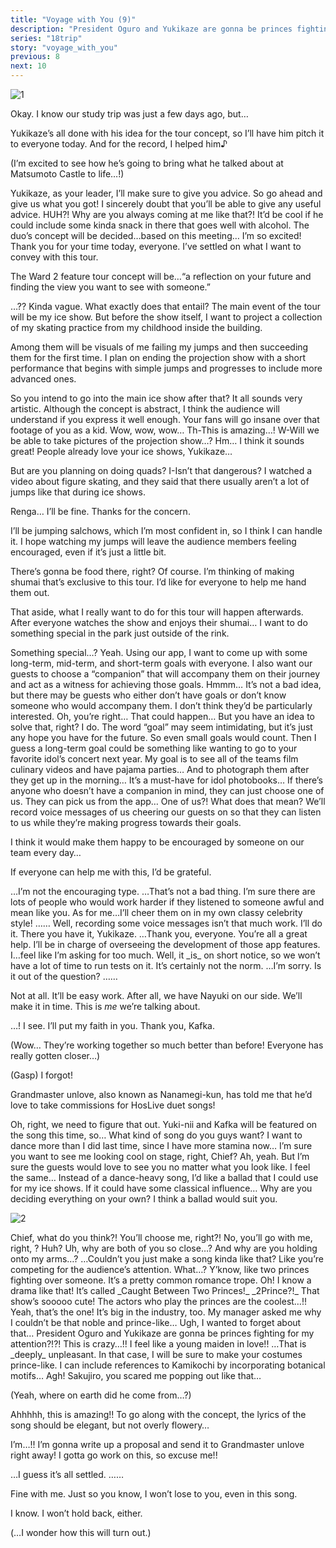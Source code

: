 ```yaml
---
title: "Voyage with You (9)"
description: "President Oguro and Yukikaze are gonna be princes fighting for my attention?!?! This is crazy…!! I feel like a young maiden in love!!"
series: "18trip"
story: "voyage_with_you"
previous: 8
next: 10
---
```



<Divider loc="HAMA Tours - Boardroom" />

![1](1.jpg)

<Bubble character="Kafka">
Okay. I know our study trip was just a few days ago, but…

Yukikaze’s all done with his idea for the tour concept, so I’ll have him pitch it to everyone today. And for the record, I helped him♪
</Bubble>

<Bubble mc>
<p class="t">(I’m excited to see how he’s going to bring what he talked about at Matsumoto Castle to life…!)</p>
</Bubble>

<Bubble character="Renga">
Yukikaze, as your leader, I’ll make sure to give you advice. So go ahead and give us what you got!
</Bubble>

<Bubble character="Liguang">
I sincerely doubt that you’ll be able to give any useful advice.
</Bubble>

<Bubble character="Renga">
HUH?! Why are you always coming at me like that?!
</Bubble>

<Bubble character="Ten">
It’d be cool if he could include some kinda snack in there that goes well with alcohol.
</Bubble>

<Bubble character="Yachiyo">
The duo’s concept will be decided…based on this meeting… I’m so excited!
</Bubble>

<Bubble character="Yukikaze">
Thank you for your time today, everyone. I’ve settled on what I want to convey with this tour.

The Ward 2 feature tour concept will be…“a reflection on your future and finding the view you want to see with someone.”
</Bubble>

<Bubble character="Renga">
…??
</Bubble>

<Bubble character="Ten">
Kinda vague.
</Bubble>

<Bubble character="Liguang">
What exactly does that entail?
</Bubble>

<Bubble character="Yukikaze">
The main event of the tour will be my ice show. But before the show itself, I want to project a collection of my skating practice from my childhood inside the building.

Among them will be visuals of me failing my jumps and then succeeding them for the first time. I plan on ending the projection show with a short performance that begins with simple jumps and progresses to include more advanced ones.
</Bubble>

<Bubble character="Liguang">
So you intend to go into the main ice show after that? It all sounds very artistic. Although the concept is abstract, I think the audience will understand if you express it well enough.
</Bubble>

<Bubble character="Ten">
Your fans will go insane over that footage of you as a kid.
</Bubble>

<Bubble character="Yachiyo">
Wow, wow, wow… Th-This is amazing…! W-Will we be able to take pictures of the projection show…?
</Bubble>

<Bubble character="Renga">
Hm… I think it sounds great! People already love your ice shows, Yukikaze…

But are you planning on doing quads? I-Isn’t that dangerous? I watched a video about figure skating, and they said that there usually aren’t a lot of jumps like that during ice shows.
</Bubble>

<Bubble character="Yukikaze">
Renga… I’ll be fine. Thanks for the concern.

I’ll be jumping salchows, which I’m most confident in, so I think I can handle it. I hope watching my jumps will leave the audience members feeling encouraged, even if it’s just a little bit.
</Bubble>

<Bubble character="Ten">
There’s gonna be food there, right?
</Bubble>

<Bubble character="Yukikaze">
Of course. I’m thinking of making shumai that’s exclusive to this tour. I’d like for everyone to help me hand them out.

That aside, what I really want to do for this tour will happen afterwards. After everyone watches the show and enjoys their shumai… I want to do something special in the park just outside of the rink.
</Bubble>

<Bubble mc>
Something special…?
</Bubble>

<Bubble character="Yukikaze">
Yeah. Using our app, I want to come up with some long-term, mid-term, and short-term goals with everyone. I also want our guests to choose a “companion” that will accompany them on their journey and act as a witness for achieving those goals.
</Bubble>

<Bubble character="Ten">
Hmmm…
</Bubble>

<Bubble character="Liguang">
It’s not a bad idea, but there may be guests who either don’t have goals or don’t know someone who would accompany them. I don’t think they’d be particularly interested.
</Bubble>

<Bubble character="Renga">
Oh, you’re right… That could happen…
</Bubble>

<Bubble character="Kafka">
But you have an idea to solve that, right?
</Bubble>

<Bubble character="Yukikaze">
I do. The word “goal” may seem intimidating, but it’s just any hope you have for the future. So even small goals would count.
</Bubble>

<Bubble character="Ten">
Then I guess a long-term goal could be something like wanting to go to your favorite idol’s concert next year.
</Bubble>

<Bubble character="Yachiyo">
My goal is to see all of the teams film culinary videos and have pajama parties… And to photograph them after they get up in the morning… It’s a must-have for idol photobooks…
</Bubble>

<Bubble character="Yukikaze">
If there’s anyone who doesn’t have a companion in mind, they can just choose one of us. They can pick us from the app…
</Bubble>

<Bubble character="Renga">
One of us?! What does that mean?
</Bubble>

<Bubble character="Yukikaze">
We’ll record voice messages of us cheering our guests on so that they can listen to us while they’re making progress towards their goals.

I think it would make them happy to be encouraged by someone on our team every day…

If everyone can help me with this, I’d be grateful.
</Bubble>

<Bubble character="Liguang">
…I’m not the encouraging type.
</Bubble>

<Bubble character="Renga">
…That’s not a bad thing. I’m sure there are lots of people who would work harder if they listened to someone awful and mean like you. As for me…I’ll cheer them on in my own classy celebrity style!
</Bubble>

<Bubble character="Liguang">
……
</Bubble>

<Bubble character="Ten">
Well, recording some voice messages isn’t that much work. I’ll do it.
</Bubble>

<Bubble character="Kafka">
There you have it, Yukikaze.
</Bubble>

<Bubble character="Yukikaze">
…Thank you, everyone. You’re all a great help.
</Bubble>

<Bubble character="Kafka">
I’ll be in charge of overseeing the development of those app features.
</Bubble>

<Bubble character="Yukikaze">
I…feel like I’m asking for too much.
</Bubble>

<Bubble character="Kafka">
Well, it _is_ on short notice, so we won’t have a lot of time to run tests on it. It’s certainly not the norm.
</Bubble>

<Bubble character="Yukikaze">
…I’m sorry. Is it out of the question?
</Bubble>

<Bubble character="Kafka">
……

Not at all. It’ll be easy work. After all, we have Nayuki on our side. We’ll make it in time. This is _me_ we’re talking about.
</Bubble>

<Bubble character="Yukikaze">
…! I see. I’ll put my faith in you. Thank you, Kafka.
</Bubble>

<Bubble mc>
<p class="t">(Wow… They’re working together so much better than before! Everyone has really gotten closer…)</p>
</Bubble>

<Bubble character="Yachiyo">
(Gasp) I forgot!

Grandmaster unlove, also known as Nanamegi-kun, has told me that he’d love to take commissions for HosLive duet songs!
</Bubble>

<Bubble mc>
Oh, right, we need to figure that out. Yuki-nii and Kafka will be featured on the song this time, so… What kind of song do you guys want?
</Bubble>

<Bubble character="Kafka">
I want to dance more than I did last time, since I have more stamina now… I’m sure you want to see me looking cool on stage, right, Chief?
</Bubble>

<Bubble mc>
Ah, yeah. But I’m sure the guests would love to see you no matter what you look like. I feel the same…
</Bubble>

<Bubble character="Yukikaze">
Instead of a dance-heavy song, I’d like a ballad that I could use for my ice shows. If it could have some classical influence…
</Bubble>

<Bubble character="Kafka">
Why are you deciding everything on your own?
</Bubble>

<Bubble character="Yukikaze">
I think a ballad would suit you.
</Bubble>

![2](2.jpg)

<Bubble character="Kafka">
Chief, what do you think?! You’ll choose me, right?!
</Bubble>

<Bubble character="Yukikaze">
No, you’ll go with me, right, <Name first />?
</Bubble>

<Bubble mc>
Huh? Uh, why are both of you so close…? And why are you holding onto my arms…?
</Bubble>

<Bubble character="Ten">
…Couldn’t you just make a song kinda like that? Like you’re competing for the audience’s attention.
</Bubble>

<Bubble mc>
What…?
</Bubble>

<Bubble character="Ten">
Y’know, like two princes fighting over someone. It’s a pretty common romance trope.
</Bubble>

<Bubble character="Renga">
Oh! I know a drama like that! It’s called _Caught Between Two Princes!_
</Bubble>

<Bubble character="Yachiyo">
_2Prince?!_ That show’s sooooo cute! The actors who play the princes are the coolest…!!
</Bubble>

<Bubble character="Renga">
Yeah, that’s the one! It’s big in the industry, too. My manager asked me why I couldn’t be that noble and prince-like… Ugh, I wanted to forget about that…
</Bubble>

<Bubble character="Yachiyo" shake>
President Oguro and Yukikaze are gonna be princes fighting for my attention?!?! This is crazy…!! I feel like a young maiden in love!!
</Bubble>

<Bubble character="Liguang">
…That is _deeply_ unpleasant.
</Bubble>

<Bubble character="Sakujiro">
In that case, I will be sure to make your costumes prince-like. I can include references to Kamikochi by incorporating botanical motifs…
</Bubble>

<Bubble character="Renga">
Agh! Sakujiro, you scared me popping out like that…
</Bubble>

<Bubble mc>
<p class="t">(Yeah, where on earth did he come from…?)</p>
</Bubble>

<Bubble character="Yachiyo">
Ahhhhh, this is amazing!! To go along with the concept, the lyrics of the song should be elegant, but not overly flowery…

I’m…!! I’m gonna write up a proposal and send it to Grandmaster unlove right away! I gotta go work on this, so excuse me!!
</Bubble>

<Bubble character="Yukikaze">
…I guess it’s all settled.
</Bubble>

<Bubble character="Kafka">
……

Fine with me. Just so you know, I won’t lose to you, even in this song.
</Bubble>

<Bubble character="Yukikaze">
I know. I won’t hold back, either.
</Bubble>

<Bubble mc>
<p class="t">(…I wonder how this will turn out.)</p>
</Bubble>
